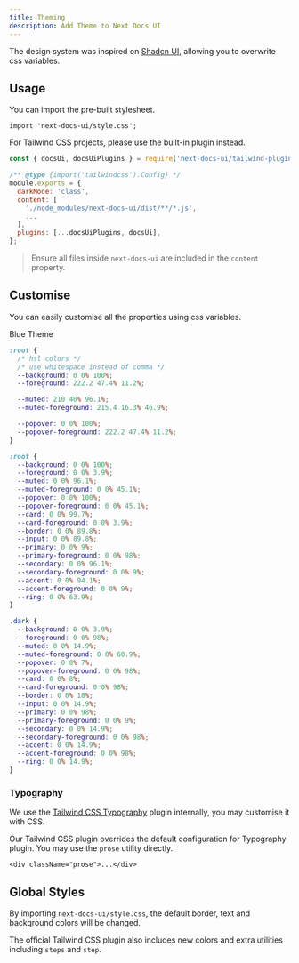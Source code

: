 ```yaml
---
title: Theming
description: Add Theme to Next Docs UI
---
```



The design system was inspired on [Shadcn UI](https://ui.shadcn.com), allowing
you to overwrite css variables.

## Usage

You can import the pre-built stylesheet.

```tsx
import 'next-docs-ui/style.css';
```

For Tailwind CSS projects, please use the built-in plugin instead.

```js
const { docsUi, docsUiPlugins } = require('next-docs-ui/tailwind-plugin');

/** @type {import('tailwindcss').Config} */
module.exports = {
  darkMode: 'class',
  content: [
    './node_modules/next-docs-ui/dist/**/*.js',
    ...
  ],
  plugins: [...docsUiPlugins, docsUi],
};
```

> Ensure all files inside `next-docs-ui` are included in the `content` property.

## Customise

You can easily customise all the properties using css variables.

<div className="mb-4 flex flex-row flex-wrap gap-2">
  <ThemeSwitch style={blueTheme}>Blue Theme</ThemeSwitch>
</div>

```css title="global.css"
:root {
  /* hsl colors */
  /* use whitespace instead of comma */
  --background: 0 0% 100%;
  --foreground: 222.2 47.4% 11.2%;

  --muted: 210 40% 96.1%;
  --muted-foreground: 215.4 16.3% 46.9%;

  --popover: 0 0% 100%;
  --popover-foreground: 222.2 47.4% 11.2%;
}
```

<Accordions>
<Accordion title="Default Styles">

```css
:root {
  --background: 0 0% 100%;
  --foreground: 0 0% 3.9%;
  --muted: 0 0% 96.1%;
  --muted-foreground: 0 0% 45.1%;
  --popover: 0 0% 100%;
  --popover-foreground: 0 0% 45.1%;
  --card: 0 0% 99.7%;
  --card-foreground: 0 0% 3.9%;
  --border: 0 0% 89.8%;
  --input: 0 0% 89.8%;
  --primary: 0 0% 9%;
  --primary-foreground: 0 0% 98%;
  --secondary: 0 0% 96.1%;
  --secondary-foreground: 0 0% 9%;
  --accent: 0 0% 94.1%;
  --accent-foreground: 0 0% 9%;
  --ring: 0 0% 63.9%;
}

.dark {
  --background: 0 0% 3.9%;
  --foreground: 0 0% 98%;
  --muted: 0 0% 14.9%;
  --muted-foreground: 0 0% 60.9%;
  --popover: 0 0% 7%;
  --popover-foreground: 0 0% 98%;
  --card: 0 0% 8%;
  --card-foreground: 0 0% 98%;
  --border: 0 0% 18%;
  --input: 0 0% 14.9%;
  --primary: 0 0% 98%;
  --primary-foreground: 0 0% 9%;
  --secondary: 0 0% 14.9%;
  --secondary-foreground: 0 0% 98%;
  --accent: 0 0% 14.9%;
  --accent-foreground: 0 0% 98%;
  --ring: 0 0% 14.9%;
}
```

</Accordion>
</Accordions>

### Typography

We use the [Tailwind CSS Typography](https://tailwindcss.com/docs/typography-plugin) plugin internally, you may customise it with CSS.

Our Tailwind CSS plugin overrides the default configuration for Typography plugin. You may use the `prose` utility directly.

```tsx
<div className="prose">...</div>
```

## Global Styles

By importing `next-docs-ui/style.css`, the default border, text and background
colors will be changed.

The official Tailwind CSS plugin also includes new colors and extra utilities including `steps` and `step`.
